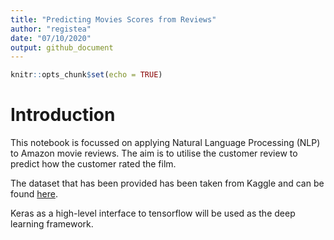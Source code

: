 ```yaml
---
title: "Predicting Movies Scores from Reviews"
author: "registea"
date: "07/10/2020"
output: github_document
---
```


```r
knitr::opts_chunk$set(echo = TRUE)
```

# Introduction

This notebook is focussed on applying Natural Language Processing (NLP) to Amazon movie reviews. The aim is to utilise the customer review to predict how the customer rated the film. 

The dataset that has been provided has been taken from Kaggle and can be found [here](https://www.kaggle.com/dm4006/amazon-movie-reviews).

Keras as a high-level interface to tensorflow will be used as the deep learning framework. 
